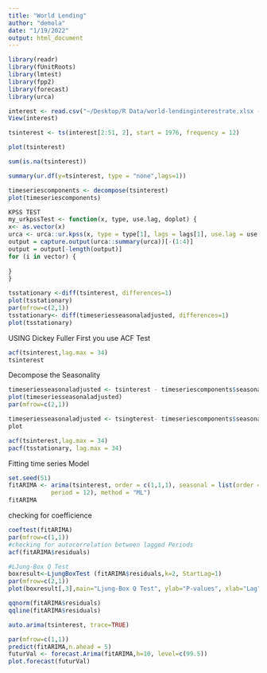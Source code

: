 ```yaml
---
title: "World Lending"
author: "demola"
date: "1/19/2022"
output: html_document
---
```


```r
library(readr)
library(fUnitRoots)
library(lmtest)
library(fpp2)
library(forecast)
library(urca)
```
```r
interest <- read.csv("~/Desktop/R Data/world-lendinginterestrate.xlsx - Data.csv")
View(interest)
```
```r
tsinterest <- ts(interest[2:51, 2], start = 1976, frequency = 12)
```
```r
plot(tsinterest)
```
```r
sum(is.na(tsinterest))
```
```r
summary(ur.df(y=tsinterest, type = "none",lags=1))
```
```r
timeseriescomponents <- decompose(tsinterest)
plot(timeseriescomponents)
```
```r
KPSS TEST
my_urkpssTest <- function(x, type, use.lag, doplot) {
x<- as.vector(x)
urca <- urca::ur.kpss(x, type = type[1], lags = lags[1], use.lag = use.lag)
output = capture.output(urca::summary(urca))[-(1:4)]
output = output[-length(output)]
for (i in vector) {
  
}
}
```
```r
tsstationary <-diff(tsinterest, differences=1)
plot(tsstationary)
par(mfrow=c(2,1))
tsstationary<- diff(timeseriesseasonaladjusted, differences=1)
plot(tsstationary)
```
USING Dickey Fuller First you use ACF Test
```r
acf(tsinterest,lag.max = 34)
tsinterest
```
Decompose the Seasonality
```r
timeseriesseasonaladjusted <- tsinterest - timeseriescomponents$seasonal
plot(timeseriesseasonaladjusted)
par(mfrow=c(2,1))
```
```r
timeseriesseasonaladjusted <- tsingterest- timeseriescomponents$seasonal
plot
```

```r
acf(tsinterest,lag.max = 34)
pacf(tsstationary, lag.max = 34)
```
Fitting  time series Model
```r
set.seed(51)
fitARIMA <- arima(tsinterest, order = c(1,1,1), seasonal = list(order = c(1,0,1),
            period = 12), method = "ML")
fitARIMA
```
checking for coefficience
```r
coeftest(fitARIMA)
par(mfrow=c(1,1))
#checking for autocorrelation between lagged Periods
acf(fitARIMA$residuals)
```
```r
#LJung-Box Q Test
boxresult<-LjungBoxTest (fitARIMA$residuals,k=2, StartLag=1)
par(mfrow=c(2,1))
plot(boxresult[,3],main="Ljung-Box Q Test", ylab="P-values", xlab="Lag")
```
```r
qqnorm(fitARIMA$residuals)
qqline(fitARIMA$residuals)
```
```r
auto.arima(tsinterest, trace=TRUE)
```
```r
par(mfrow=c(1,1))
predict(fitARIMA,n.ahead = 5)
futurVal <- forecast.Arima(fitARIMA,h=10, level=c(99.5))
plot.forecast(futurVal)
```